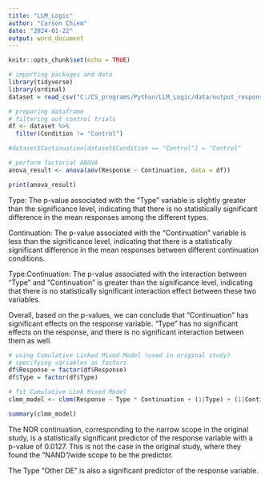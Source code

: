 ```yaml
---
title: "LLM_Logic"
author: "Carson Chiem"
date: "2024-01-22"
output: word_document
---
```


```r
knitr::opts_chunk$set(echo = TRUE)
```

```r
# importing packages and data
library(tidyverse)
library(ordinal)
dataset = read_csv("C:/CS_programs/Python/LLM_Logic/data/output_responses.csv")
```

```r
# preparing dataframe
# filtering out control trials
df <- dataset %>%
  filter(Condition != "Control")

#dataset$Continuation[dataset$Condition == "Control"] = "Control"
```

```r
# perform factorial ANOVA
anova_result <- anova(aov(Response ~ Continuation, data = df))

print(anova_result)
```
Type: The p-value associated with the "Type" variable is slightly greater than the significance level, indicating that there is no statistically significant difference in the mean responses among the different types. 

Continuation: The p-value associated with the "Continuation" variable is less than the significance level, indicating that there is a statistically significant difference in the mean responses between different continuation conditions.

Type:Continuation: The p-value associated with the interaction between "Type" and "Continuation" is greater than the significance level, indicating that there is no statistically significant interaction effect between these two variables.

Overall, based on the p-values, we can conclude that "Continuation" has significant effects on the response variable. "Type" has no significant effects on the response, and there is no significant interaction between them as well.

```r
# using Cumulative Linked Mixed Model (used in original study)
# specifying variables as factors
df$Response = factor(df$Response)
df$Type = factor(df$Type)

# fit Cumulative Link Mixed Model
clmm_model <- clmm(Response ~ Type * Continuation + (1|Type) + (1|Continuation), data = df)

summary(clmm_model)
```
The NOR continuation, corresponding to the narrow scope in the original study, is a statistically significant predictor of the response variable with a p-value of 0.0127. This is not the case in the original study, where they found the "NAND"/wide scope to be the predictor. 

The Type "Other DE" is also a significant predictor of the response variable.
